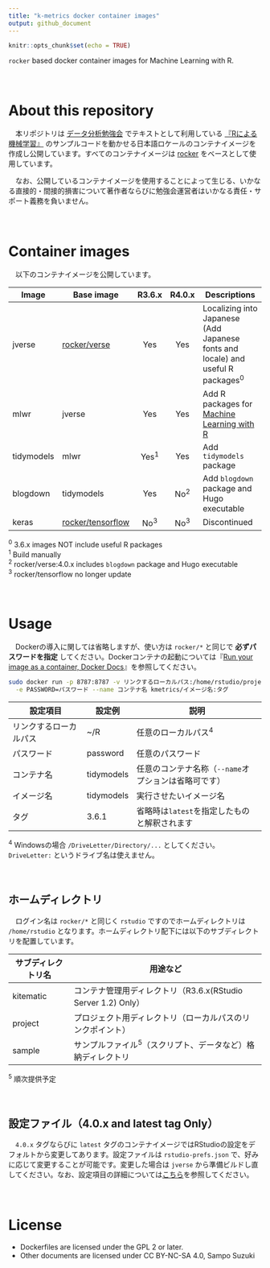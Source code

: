```yaml
---
title: "k-metrics docker container images"
output: github_document
---
```


```r
knitr::opts_chunk$set(echo = TRUE)
```

`rocker` based docker container images for Machine Learning with R.

　  

# About this repository
　本リポジトリは [データ分析勉強会](https://sites.google.com/site/kantometrics/2019) でテキストとして利用している [『Rによる機械学習』](https://www.shoeisha.co.jp/book/detail/9784798145112) のサンプルコードを動かせる日本語ロケールのコンテナイメージを作成し公開しています。すべてのコンテナイメージは [rocker](https://hub.docker.com/u/rocker) をベースとして使用しています。

　なお、公開しているコンテナイメージを使用することによって生じる、いかなる直接的・間接的損害について著作者ならびに勉強会運営者はいかなる責任・サポート義務を負いません。

　  

# Container images
　以下のコンテナイメージを公開しています。

Image      | Base image   | R3.6.x | R4.0.x | Descriptions
-----------|--------------|:------:|:------:|----------------------------------
jverse     | [rocker/verse](https://hub.docker.com/r/rocker/verse) | Yes    | Yes    | Localizing into Japanese (Add Japanese fonts and locale) and useful R packages^0^
mlwr       | jverse       | Yes    | Yes    | Add R packages for [Machine Learning with R](https://www.shoeisha.co.jp/book/detail/9784798145112)
tidymodels | mlwr         | Yes^1^ | Yes    | Add `tidymodels` package
blogdown   | tidymodels   | Yes    | No^2^  | Add `blogdown` package and Hugo executable
keras      | [rocker/tensorflow](https://hub.docker.com/r/rocker/tensorflow) | No^3^ | No^3^ | Discontinued

^0^ 3.6.x images NOT include useful R packages  
^1^ Build manually  
^2^ rocker/verse:4.0.x includes `blogdown` package and Hugo executable  
^3^ rocker/tensorflow no longer update  

　  

# Usage
　Dockerの導入に関しては省略しますが、使い方は `rocker/*` と同じで **必ずパスワードを指定** してください。Dockerコンテナの起動については『[Run your image as a container, Docker Docs](https://docs.docker.com/get-started/part2/)』を参照してください。  

```bash
sudo docker run -p 8787:8787 -v リンクするローカルパス:/home/rstudio/project \
  -e PASSWORD=パスワード --name コンテナ名 kmetrics/イメージ名:タグ
```


設定項目               | 設定例      | 説明
-----------------------|-------------|---------------------------------------
リンクするローカルパス | ~/R         | 任意のローカルパス^4^
パスワード             | password    | 任意のパスワード
コンテナ名             | tidymodels  | 任意のコンテナ名称（`--name`オプションは省略可です）
イメージ名             | tidymodels  | 実行させたいイメージ名
タグ                   | 3.6.1       | 省略時は`latest`を指定したものと解釈されます

^4^ Windowsの場合 `/DriveLetter/Directory/...` としてください。`DriveLetter:` というドライブ名は使えません。  

　  

## ホームディレクトリ
　ログイン名は `rocker/*` と同じく `rstudio` ですのでホームディレクトリは `/home/rstudio` となります。ホームディレクトリ配下には以下のサブディレクトリを配置しています。

サブディレクトリ名 | 用途など
-------------------|-----------------------------------------------------------
kitematic          | コンテナ管理用ディレクトリ（R3.6.x(RStudio Server 1.2) Only）
project            | プロジェクト用ディレクトリ（ローカルパスのリンクポイント）
sample             | サンプルファイル^5^（スクリプト、データなど）格納ディレクトリ

^5^ 順次提供予定

　  

## 設定ファイル（4.0.x and latest tag Only）
　`4.0.x` タグならびに `latest` タグのコンテナイメージではRStudioの設定をデフォルトから変更してあります。設定ファイルは `rstudio-prefs.json` で、好みに応じて変更することが可能です。変更した場合は `jverse` から準備ビルドし直してください。なお、設定項目の詳細については[こちら](https://docs.rstudio.com/ide/server-pro/1.3.820-1/session-user-settings.html#session-user-settings)を参照してください。

　  

# License
* Dockerfiles are licensed under the GPL 2 or later.  
* Other documents are licensed under CC BY-NC-SA 4.0, Sampo Suzuki  
